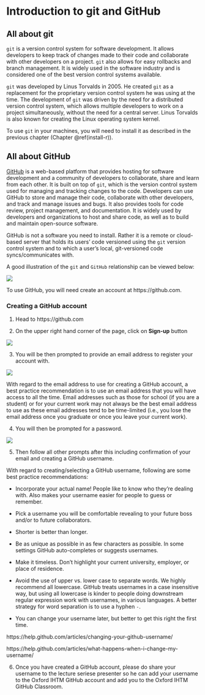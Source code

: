# Introduction to git and GitHub {#intro-git}

## All about git

`git` is a version control system for software development. It allows developers to keep track of changes made to their code and collaborate with other developers on a project. `git` also allows for easy rollbacks and branch management. It is widely used in the software industry and is considered one of the best version control systems available.

`git` was developed by Linus Torvalds in 2005. He created `git` as a replacement for the proprietary version control system he was using at the time. The development of `git` was driven by the need for a distributed version control system, which allows multiple developers to work on a project simultaneously, without the need for a central server. Linus Torvalds is also known for creating the Linux operating system kernel.

To use `git` in your machines, you will need to install it as described in the previous chapter (Chapter \@ref(install-r)).

## All about GitHub

[GitHub](https://github.com) is a web-based platform that provides hosting for software development and a community of developers to collaborate, share and learn from each other. It is built on top of `git`, which is the version control system used for managing and tracking changes to the code. Developers can use GitHub to store and manage their code, collaborate with other developers, and track and manage issues and bugs. It also provides tools for code review, project management, and documentation. It is widely used by developers and organizations to host and share code, as well as to build and maintain open-source software.

GitHub is not a software you need to install. Rather it is a remote or cloud-based server that holds its users' code versioned using the `git` version control system and to which a user's local, git-versioned code syncs/communicates with.

A good illustration of the `git` and `GitHub` relationship can be viewed below:

![](images/git_and_github01b.png)

To use GitHub, you will need create an account at https://github.com.

### Creating a GitHub account

1. Head to https://github.com

2. On the upper right hand corner of the page, click on **Sign-up** button

![](images/github_account1.png)

3. You will be then prompted to provide an email address to register your account with.

![](images/github_account2.png)

With regard to the email address to use for creating a GitHub account, a best practice recommendation is to use an email address that you will have access to all the time. Email addresses such as those for school (if you are a student) or for your current work may not always be the best email address to use as these email addresses tend to be time-limited (i.e., you lose the email address once you graduate or once you leave your current work).

4. You will then be prompted for a password.

![](images/github_account2.png)

5. Then follow all other prompts after this including confirmation of your email and creating a GitHub username.

With regard to creating/selecting a GitHub username, following are some best practice recommendations:

* Incorporate your actual name! People like to know who they’re dealing with. Also makes your username easier for people to guess or remember.

* Pick a username you will be comfortable revealing to your future boss and/or to future collaborators.

* Shorter is better than longer.

* Be as unique as possible in as few characters as possible. In some settings GitHub auto-completes or suggests usernames.

* Make it timeless. Don’t highlight your current university, employer, or place of residence.

* Avoid the use of upper vs. lower case to separate words. We highly recommend all lowercase. GitHub treats usernames in a case insensitive way, but using all lowercase is kinder to people doing downstream regular expression work with usernames, in various languages. A better strategy for word separation is to use a hyphen `-`.

* You can change your username later, but better to get this right the first time.

https://help.github.com/articles/changing-your-github-username/

https://help.github.com/articles/what-happens-when-i-change-my-username/

6. Once you have created a GitHub account, please do share your username to the lecture seriese presenter so he can add your username to the Oxford IHTM GitHub account and add you to the Oxford IHTM GitHub Classroom.



